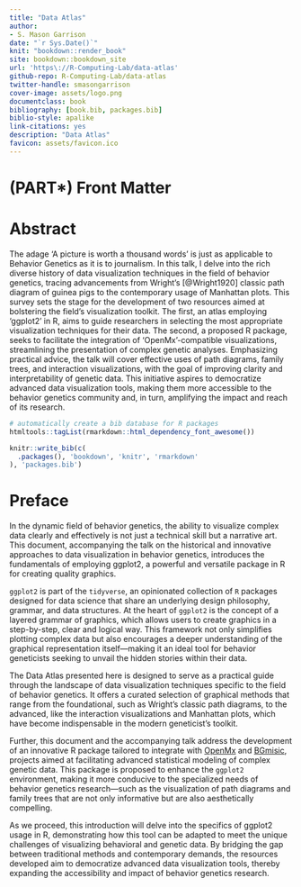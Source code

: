 ```yaml
--- 
title: "Data Atlas"
author: 
- S. Mason Garrison
date: "`r Sys.Date()`"
knit: "bookdown::render_book"
site: bookdown::bookdown_site
url: 'https\://R-Computing-Lab/data-atlas'
github-repo: R-Computing-Lab/data-atlas
twitter-handle: smasongarrison
cover-image: assets/logo.png
documentclass: book
bibliography: [book.bib, packages.bib]
biblio-style: apalike
link-citations: yes
description: "Data Atlas"
favicon: assets/favicon.ico
---
```



# (PART\*) Front Matter {-}

# Abstract {#abstract .unnumbered}

The adage 'A picture is worth a thousand words' is just as applicable to Behavior Genetics as it is to journalism. In this talk, I delve into the rich diverse history of data visualization techniques in the field of behavior genetics, tracing advancements from Wright's [@Wright1920] classic path diagram of guinea pigs to the contemporary usage of Manhattan plots. This survey sets the stage for the development of two resources aimed at bolstering the field's visualization toolkit. The first, an atlas employing 'ggplot2' in R, aims to guide researchers in selecting the most appropriate visualization techniques for their data. The second, a proposed R package, seeks to facilitate the integration of 'OpenMx'-compatible visualizations, streamlining the presentation of complex genetic analyses. Emphasizing practical advice, the talk will cover effective uses of path diagrams, family trees, and interaction visualizations, with the goal of improving clarity and interpretability of genetic data. This initiative aspires to democratize advanced data visualization tools, making them more accessible to the behavior genetics community and, in turn, amplifying the impact and reach of its research.


```r
# automatically create a bib database for R packages
htmltools::tagList(rmarkdown::html_dependency_font_awesome())

knitr::write_bib(c(
  .packages(), 'bookdown', 'knitr', 'rmarkdown'
), 'packages.bib')
```


# Preface {#preface .unnumbered}

In the dynamic field of behavior genetics, the ability to visualize complex data clearly and effectively is not just a technical skill but a narrative art. This document, accompanying the talk on the historical and innovative approaches to data visualization in behavior genetics, introduces the fundamentals of employing ggplot2, a powerful and versatile package in R for creating quality graphics.

`ggplot2` is part of the `tidyverse`, an opinionated collection of `R` packages designed for data science that share an underlying design philosophy, grammar, and data structures. At the heart of `ggplot2` is the concept of a layered grammar of graphics, which allows users to create graphics in a step-by-step, clear and logical way. This framework not only simplifies plotting complex data but also encourages a deeper understanding of the graphical representation itself—making it an ideal tool for behavior geneticists seeking to unvail the hidden stories within their data.

The Data Atlas presented here is designed to serve as a practical guide through the landscape of data visualization techniques specific to the field of behavior genetics. It offers a curated selection of graphical methods that range from the foundational, such as Wright's classic path diagrams, to the advanced, like the interaction visualizations and Manhattan plots, which have become indispensable in the modern geneticist’s toolkit.

Further, this document and the accompanying talk address the development of an innovative R package tailored to integrate with [OpenMx](https://openmx.ssri.psu.edu/) and [BGmisic](https://r-computing-lab.github.io/BGmisc/), projects aimed at facilitating advanced statistical modeling of complex genetic data. This package is proposed to enhance the `ggplot2` environment, making it more conducive to the specialized needs of behavior genetics research—such as the visualization of path diagrams and family trees that are not only informative but are also aesthetically compelling.

As we proceed, this introduction will delve into the specifics of ggplot2 usage in R, demonstrating how this tool can be adapted to meet the unique challenges of visualizing behavioral and genetic data. By bridging the gap between traditional methods and contemporary demands, the resources developed aim to democratize advanced data visualization tools, thereby expanding the accessibility and impact of behavior genetics research.
